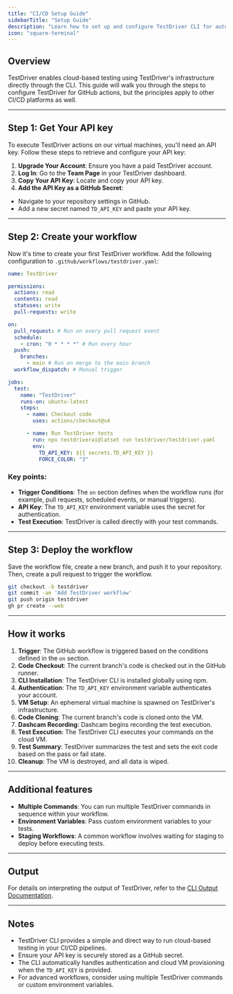 ```yaml
---
title: "CI/CD Setup Guide"
sidebarTitle: "Setup Guide"
description: "Learn how to set up and configure TestDriver CLI for automated cloud-based testing in your CI/CD workflows."
icon: "square-terminal"
---
```


## Overview

TestDriver enables cloud-based testing using TestDriver's infrastructure directly through the CLI. This guide will walk you through the steps to configure TestDriver for GitHub actions, but the principles apply to other CI/CD platforms as well.

---

## Step 1: Get Your API key

To execute TestDriver actions on our virtual machines, you'll need an API key. Follow these steps to retrieve and configure your API key:

1. **Upgrade Your Account**: Ensure you have a paid TestDriver account.
2. **Log In**: Go to the **Team Page** in your TestDriver dashboard.
3. **Copy Your API Key**: Locate and copy your API key.
4. **Add the API Key as a GitHub Secret**:

- Navigate to your repository settings in GitHub.
- Add a new secret named `TD_API_KEY` and paste your API key.

---

## Step 2: Create your workflow

Now it's time to create your first TestDriver workflow. Add the following configuration to `.github/workflows/testdriver.yaml`:

```yaml
name: TestDriver

permissions:
  actions: read
  contents: read
  statuses: write
  pull-requests: write

on:
  pull_request: # Run on every pull request event
  schedule:
    - cron: "0 * * * *" # Run every hour
  push:
    branches:
      - main # Run on merge to the main branch
  workflow_dispatch: # Manual trigger

jobs:
  test:
    name: "TestDriver"
    runs-on: ubuntu-latest
    steps:
      - name: Checkout code
        uses: actions/checkout@v4

      - name: Run TestDriver tests
        run: npx testdriverai@latset run testdriver/testdriver.yaml
        env:
          TD_API_KEY: ${{ secrets.TD_API_KEY }}
          FORCE_COLOR: "3"
```

### Key points:

- **Trigger Conditions**: The `on` section defines when the workflow runs (for example, pull requests, scheduled events, or manual triggers).
- **API Key**: The `TD_API_KEY` environment variable uses the secret for authentication.
- **Test Execution**: TestDriver is called directly with your test commands.

---

## Step 3: Deploy the workflow

Save the workflow file, create a new branch, and push it to your repository. Then, create a pull request to trigger the workflow.

```bash
git checkout -b testdriver
git commit -am 'Add TestDriver workflow'
git push origin testdriver
gh pr create --web
```

---

## How it works

1. **Trigger**: The GitHub workflow is triggered based on the conditions defined in the `on` section.
2. **Code Checkout**: The current branch's code is checked out in the GitHub runner.
3. **CLI Installation**: The TestDriver CLI is installed globally using npm.
4. **Authentication**: The `TD_API_KEY` environment variable authenticates your account.
5. **VM Setup**: An ephemeral virtual machine is spawned on TestDriver's infrastructure.
6. **Code Cloning**: The current branch's code is cloned onto the VM.
7. **Dashcam Recording**: Dashcam begins recording the test execution.
8. **Test Execution**: The TestDriver CLI executes your commands on the cloud VM.
9. **Test Summary**: TestDriver summarizes the test and sets the exit code based on the pass or fail state.
10. **Cleanup**: The VM is destroyed, and all data is wiped.

---

## Additional features

- **Multiple Commands**: You can run multiple TestDriver commands in sequence within your workflow.
- **Environment Variables**: Pass custom environment variables to your tests.
- **Staging Workflows**: A common workflow involves waiting for staging to deploy before executing tests.

---

## Output

For details on interpreting the output of TestDriver, refer to the [CLI Output Documentation](../cli/overview).

---

## Notes

- TestDriver CLI provides a simple and direct way to run cloud-based testing in your CI/CD pipelines.
- Ensure your API key is securely stored as a GitHub secret.
- The CLI automatically handles authentication and cloud VM provisioning when the `TD_API_KEY` is provided.
- For advanced workflows, consider using multiple TestDriver commands or custom environment variables.
